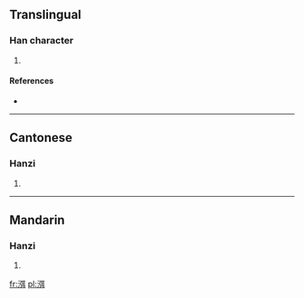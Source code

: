 ==Translingual==

===Han character===
{{Han char|rn=85|rad=水|as=09|sn=12|four=3114<sub>0</sub>|canj=水弓尸十 (ENSJ)}}

# {{defn|Han|sort=水09}}

====References====
* {{Han ref|kx=0635.080|dkj=17787|dj=1042.060|hdz=31690.010|uh=6E33|ud=28211|bh=D9F7|bd=55799}}

----

==Cantonese==

===Hanzi===
{{yue-hanzi|jyut=|y=mai5}}

# {{defn|Cantonese|sort=水09}}

----

==Mandarin==

===Hanzi===
{{cmn-hanzi|pin=[[mǐ]] ([[mi3]])|wg=mi<sup>3</sup>}}

# {{defn|Mandarin|sort=水09}}

[[fr:渳]]
[[pl:渳]]